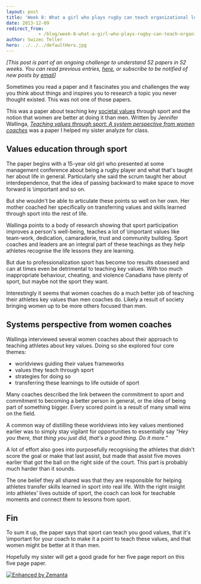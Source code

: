 ```yaml
---
layout: post
title: 'Week 8: What a girl who plays rugby can teach organizational leaders'
date: 2013-12-09
redirect_from: 
            - /blog/week-8-what-a-girl-who-plays-rugby-can-teach-organizational-leaders/swizec/6447
author: Swizec Teller
hero: ../../../defaultHero.jpg
---
```

_\[This post is part of an ongoing challenge to understand 52 papers in 52 weeks. You can read previous entries, [here](http://swizec.com/blog/category/52-papers-in-52-weeks), or subscribe to be notified of new posts by [email](http://swiz.ec/52papers-list)]_



Sometimes you read a paper and it fascinates you and challenges the way you think about things and inspires you to research a topic you never thought existed. This was not one of those papers.



This was a paper about teaching key [societal values](http://en.wikipedia.org/wiki/Value_%28personal_and_cultural%29 "Value (personal and cultural)") through sport and the notion that women are better at doing it than men. Written by Jennifer Wallinga, [_Teaching values through sport: A system perspective from women coaches_](https://docs.google.com/viewer?url=http%3A%2F%2Fwww.coach.ca%2Ffiles%2FCJWC_SEPT2012_EN.pdf) was a paper I helped my sister analyze for class.

## Values education through sport

The paper begins with a 15-year old girl who presented at some management conference about being a rugby player and what that's taught her about life in general. Particularly she said the scrum taught her about interdependence, that the idea of passing backward to make space to move forward is \\important and so on.



But she wouldn't be able to articulate these points so well on her own. Her mother coached her specifically on transferring values and skills learned through sport into the rest of life.



Wallinga points to a body of research showing that sport participation improves a person's well-being, teaches a lot of \\important values like team-work, dedication, camaraderie, trust and community building. Sport coaches and leaders are an integral part of these teachings as they help athletes recognise the life lessons they are learning.



But due to professionalization sport has become too results obsessed and can at times even be detrimental to teaching key values. With too much inappropriate behaviour, cheating, and violence Canadians have plenty of sport, but maybe not the sport they want.



Interestingly it seems that women coaches do a much better job of teaching their athletes key values than men coaches do. Likely a result of society bringing women up to be more others focused than men.

## Systems perspective from women coaches

Wallinga interviewed several women coaches about their approach to teaching athletes about key values. Doing so she explored four core themes:

- worldviews guiding their values frameworks
- values they teach through sport
- strategies for doing so
- transferring these learnings to life outside of sport

Many coaches described the link between the commitment to sport and commitment to becoming a better person in general, or the idea of being part of something bigger. Every scored point is a result of many small wins on the field.



A common way of distilling these worldviews into key values mentioned earlier was to simply stay vigilant for opportunities to essentially say _"Hey you there, that thing you just did, that's a good thing. Do it more."_



A lot of effort also goes into purposefully recognising the athletes that didn't score the goal or make that last assist, but made that assist five moves earlier that got the ball on the right side of the court. This part is probably much harder than it sounds.



The one belief they all shared was that they are responsible for helping athletes transfer skills learned in sport into real life. With the right insight into athletes' lives outside of sport, the coach can look for teachable moments and connect them to lessons from sport.

## Fin

To sum it up, the paper says that sport can teach you good values, that it's \\important for your coach to make it a point to teach these values, and that women might be better at it than men.



Hopefully my sister will get a good grade for her five page report on this five page paper.

[![Enhanced by Zemanta](http://img.zemanta.com/zemified_e.png?x-id=43883ca9-dacb-4159-960b-f4ddb9512349)](http://www.zemanta.com/?px "Enhanced by Zemanta")